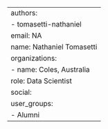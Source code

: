 ---
authors:
- tomasetti-nathaniel
email: NA
name: Nathaniel Tomasetti
organizations:
- name: Coles, Australia
role: Data Scientist
social:
user_groups:
- Alumni
---